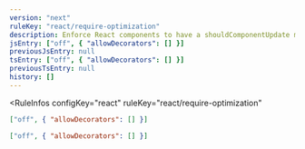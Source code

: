 ```yaml
---
version: "next"
ruleKey: "react/require-optimization"
description: Enforce React components to have a shouldComponentUpdate method
jsEntry: ["off", { "allowDecorators": [] }]
previousJsEntry: null
tsEntry: ["off", { "allowDecorators": [] }]
previousTsEntry: null
history: []
---
```


<RuleInfos 
  configKey="react" 
  ruleKey="react/require-optimization" 
>

```json
["off", { "allowDecorators": [] }]
```

```json
["off", { "allowDecorators": [] }]
```

</RuleInfos>
